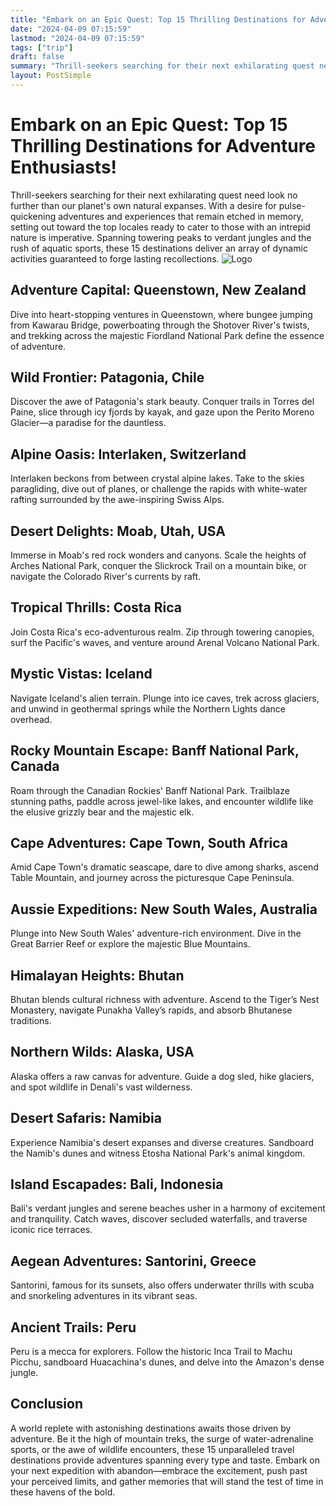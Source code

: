 ```yaml
---
title: "Embark on an Epic Quest: Top 15 Thrilling Destinations for Adventure Enthusiasts!"
date: "2024-04-09 07:15:59"
lastmod: "2024-04-09 07:15:59"
tags: ["trip"]
draft: false
summary: "Thrill-seekers searching for their next exhilarating quest need look no further than our planet's own natural expanses. With a desire for pulse-quickening adventures and experiences that remain etched in memory, setting out toward the top locales ready to cater to those with an intrepid nature is imperative. Spanning towering peaks to verdant jungles and the rush of aquatic sports, these 15 destinations deliver an array of dynamic activities guaranteed to forge lasting recollections."
layout: PostSimple
---
```

# Embark on an Epic Quest: Top 15 Thrilling Destinations for Adventure Enthusiasts!
Thrill-seekers searching for their next exhilarating quest need look no further than our planet's own natural expanses. With a desire for pulse-quickening adventures and experiences that remain etched in memory, setting out toward the top locales ready to cater to those with an intrepid nature is imperative. Spanning towering peaks to verdant jungles and the rush of aquatic sports, these 15 destinations deliver an array of dynamic activities guaranteed to forge lasting recollections.
<img alt="Logo" class="lazyImg" data-src="https://cdn.seniorsselection.com/src_image/27f16de3f36ec2aa46e20ae77aee92ee.webp" src="/statics/image/loading.webp"/>
## Adventure Capital: Queenstown, New Zealand
Dive into heart-stopping ventures in Queenstown, where bungee jumping from Kawarau Bridge, powerboating through the Shotover River's twists, and trekking across the majestic Fiordland National Park define the essence of adventure.
## Wild Frontier: Patagonia, Chile
Discover the awe of Patagonia's stark beauty. Conquer trails in Torres del Paine, slice through icy fjords by kayak, and gaze upon the Perito Moreno Glacier—a paradise for the dauntless.
## Alpine Oasis: Interlaken, Switzerland
Interlaken beckons from between crystal alpine lakes. Take to the skies paragliding, dive out of planes, or challenge the rapids with white-water rafting surrounded by the awe-inspiring Swiss Alps.
## Desert Delights: Moab, Utah, USA
Immerse in Moab's red rock wonders and canyons. Scale the heights of Arches National Park, conquer the Slickrock Trail on a mountain bike, or navigate the Colorado River's currents by raft.
## Tropical Thrills: Costa Rica
Join Costa Rica's eco-adventurous realm. Zip through towering canopies, surf the Pacific's waves, and venture around Arenal Volcano National Park.
## Mystic Vistas: Iceland
Navigate Iceland's alien terrain. Plunge into ice caves, trek across glaciers, and unwind in geothermal springs while the Northern Lights dance overhead.
## Rocky Mountain Escape: Banff National Park, Canada
Roam through the Canadian Rockies' Banff National Park. Trailblaze stunning paths, paddle across jewel-like lakes, and encounter wildlife like the elusive grizzly bear and the majestic elk.
## Cape Adventures: Cape Town, South Africa
Amid Cape Town's dramatic seascape, dare to dive among sharks, ascend Table Mountain, and journey across the picturesque Cape Peninsula.
## Aussie Expeditions: New South Wales, Australia
Plunge into New South Wales' adventure-rich environment. Dive in the Great Barrier Reef or explore the majestic Blue Mountains.
## Himalayan Heights: Bhutan
Bhutan blends cultural richness with adventure. Ascend to the Tiger’s Nest Monastery, navigate Punakha Valley’s rapids, and absorb Bhutanese traditions.
## Northern Wilds: Alaska, USA
Alaska offers a raw canvas for adventure. Guide a dog sled, hike glaciers, and spot wildlife in Denali's vast wilderness.
## Desert Safaris: Namibia
Experience Namibia's desert expanses and diverse creatures. Sandboard the Namib's dunes and witness Etosha National Park's animal kingdom.
## Island Escapades: Bali, Indonesia
Bali's verdant jungles and serene beaches usher in a harmony of excitement and tranquility. Catch waves, discover secluded waterfalls, and traverse iconic rice terraces.
## Aegean Adventures: Santorini, Greece
Santorini, famous for its sunsets, also offers underwater thrills with scuba and snorkeling adventures in its vibrant seas.
## Ancient Trails: Peru
Peru is a mecca for explorers. Follow the historic Inca Trail to Machu Picchu, sandboard Huacachina's dunes, and delve into the Amazon's dense jungle.
## Conclusion
A world replete with astonishing destinations awaits those driven by adventure. Be it the high of mountain treks, the surge of water-adrenaline sports, or the awe of wildlife encounters, these 15 unparalleled travel destinations provide adventures spanning every type and taste. Embark on your next expedition with abandon—embrace the excitement, push past your perceived limits, and gather memories that will stand the test of time in these havens of the bold.
        